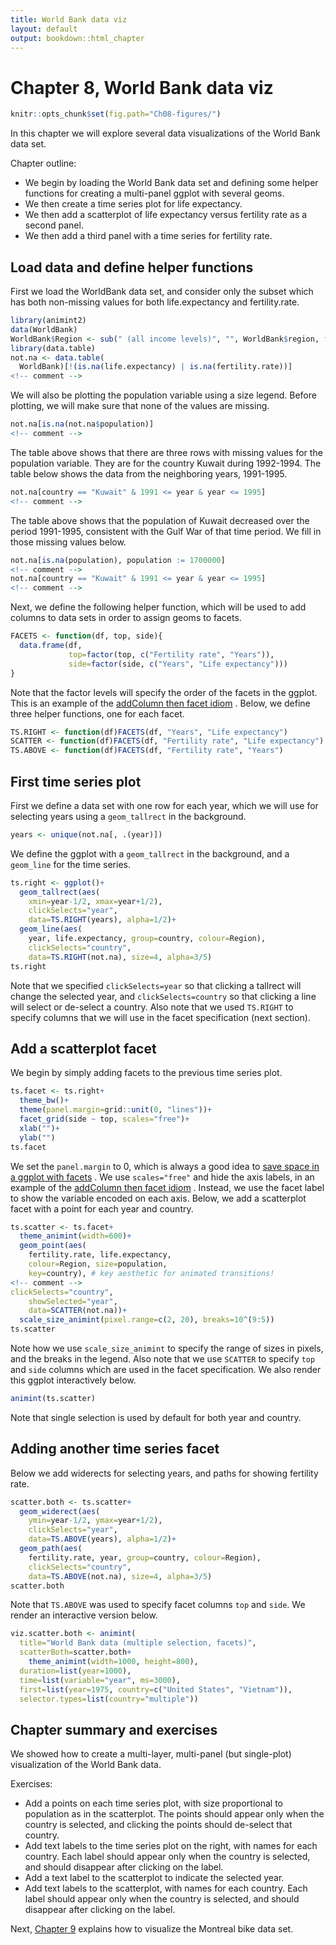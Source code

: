 ```yaml
---
title: World Bank data viz
layout: default
output: bookdown::html_chapter
---
```


<!-- paragraph -->

# Chapter 8, World Bank data viz

<!-- paragraph -->

```r
knitr::opts_chunk$set(fig.path="Ch08-figures/")
```

<!-- paragraph -->

In this chapter we will explore several data visualizations of the World Bank data set.

<!-- paragraph -->

Chapter outline:

<!-- paragraph -->

- We begin by loading the World Bank data set and defining some helper functions for creating a multi-panel ggplot with several geoms.
<!-- comment -->
- We then create a time series plot for life expectancy.
<!-- comment -->
- We then add a scatterplot of life expectancy versus fertility rate as a second panel.
<!-- comment -->
- We then add a third panel with a time series for fertility rate.

<!-- paragraph -->

## Load data and define helper functions {#load}

<!-- paragraph -->

First we load the WorldBank data set, and consider only the subset which has both non-missing values for both life.expectancy and fertility.rate.

<!-- paragraph -->

```r
library(animint2)
data(WorldBank)
WorldBank$Region <- sub(" (all income levels)", "", WorldBank$region, fixed=TRUE)
library(data.table)
not.na <- data.table(
  WorldBank)[!(is.na(life.expectancy) | is.na(fertility.rate))]
<!-- comment -->
```

<!-- paragraph -->

We will also be plotting the population variable using a size legend.
<!-- comment -->
Before plotting, we will make sure that none of the values are missing.

<!-- paragraph -->

```r
not.na[is.na(not.na$population)]
<!-- comment -->
```

<!-- paragraph -->

The table above shows that there are three rows with missing values for the population variable.
<!-- comment -->
They are for the country Kuwait during 1992-1994.
<!-- comment -->
The table below shows the data from the neighboring years, 1991-1995.

<!-- paragraph -->

```r
not.na[country == "Kuwait" & 1991 <= year & year <= 1995]
<!-- comment -->
```

<!-- paragraph -->

The table above shows that the population of Kuwait decreased over the period 1991-1995, consistent with the Gulf War of that time period.
<!-- comment -->
We fill in those missing values below.

<!-- paragraph -->

```r
not.na[is.na(population), population := 1700000]
<!-- comment -->
not.na[country == "Kuwait" & 1991 <= year & year <= 1995]
<!-- comment -->
```

<!-- paragraph -->

Next, we define the following helper function, which will be used to add columns to data sets in order to assign geoms to facets.

<!-- paragraph -->

```r
FACETS <- function(df, top, side){
  data.frame(df,
             top=factor(top, c("Fertility rate", "Years")),
             side=factor(side, c("Years", "Life expectancy")))
}
```

<!-- paragraph -->

Note that the factor levels will specify the order of the facets in the ggplot.
<!-- comment -->
This is an example of the [addColumn then facet idiom](Ch99-appendix.html#addColumn-then-facet) .
<!-- comment -->
Below, we define three helper functions, one for each facet.

<!-- paragraph -->

```r
TS.RIGHT <- function(df)FACETS(df, "Years", "Life expectancy")
SCATTER <- function(df)FACETS(df, "Fertility rate", "Life expectancy")
TS.ABOVE <- function(df)FACETS(df, "Fertility rate", "Years")
```

<!-- paragraph -->

## First time series plot {#first-ts}

<!-- paragraph -->

First we define a data set with one row for each year, which we will use for selecting years using a `geom_tallrect` in the background.

<!-- paragraph -->

```r
years <- unique(not.na[, .(year)])
```

<!-- paragraph -->

We define the ggplot with a `geom_tallrect` in the background, and a `geom_line` for the time series.

<!-- paragraph -->

```r
ts.right <- ggplot()+
  geom_tallrect(aes(
    xmin=year-1/2, xmax=year+1/2),
    clickSelects="year",
    data=TS.RIGHT(years), alpha=1/2)+
  geom_line(aes(
    year, life.expectancy, group=country, colour=Region),
    clickSelects="country",
    data=TS.RIGHT(not.na), size=4, alpha=3/5)
ts.right
```

<!-- paragraph -->

Note that we specified `clickSelects=year` so that clicking a tallrect will change the selected year, and `clickSelects=country` so that clicking a line will select or de-select a country.
<!-- comment -->
Also note that we used `TS.RIGHT` to specify columns that we will use in the facet specification (next section).

<!-- paragraph -->

## Add a scatterplot facet {#add-scatter}

<!-- paragraph -->

We begin by simply adding facets to the previous time series plot.

<!-- paragraph -->

```r
ts.facet <- ts.right+
  theme_bw()+
  theme(panel.margin=grid::unit(0, "lines"))+
  facet_grid(side ~ top, scales="free")+
  xlab("")+
  ylab("")
ts.facet
```

<!-- paragraph -->

We set the `panel.margin` to 0, which is always a good idea to [save space in a ggplot with facets](Ch99-appendix.html#space-saving-facets) .
<!-- comment -->
We use `scales="free"` and hide the axis labels, in an example of the [addColumn then facet idiom](Ch99-appendix.html#addColumn-then-facet) .
<!-- comment -->
Instead, we use the facet label to show the variable encoded on each axis.
<!-- comment -->
Below, we add a scatterplot facet with a point for each year and country.

<!-- paragraph -->

```r
ts.scatter <- ts.facet+
  theme_animint(width=600)+
  geom_point(aes(
    fertility.rate, life.expectancy,
    colour=Region, size=population,
    key=country), # key aesthetic for animated transitions!
<!-- comment -->
clickSelects="country",
    showSelected="year",
    data=SCATTER(not.na))+
  scale_size_animint(pixel.range=c(2, 20), breaks=10^(9:5))
ts.scatter
```

<!-- paragraph -->

Note how we use `scale_size_animint` to specify the range of sizes in pixels, and the breaks in the legend.
<!-- comment -->
Also note that we use `SCATTER` to specify `top` and `side` columns which are used in the facet specification.
<!-- comment -->
We also render this ggplot interactively below.

<!-- paragraph -->

```r
animint(ts.scatter)
```

<!-- paragraph -->

Note that single selection is used by default for both year and country.

<!-- paragraph -->

## Adding another time series facet {#add-ts}

<!-- paragraph -->

Below we add widerects for selecting years, and paths for showing fertility rate.

<!-- paragraph -->

```r
scatter.both <- ts.scatter+
  geom_widerect(aes(
    ymin=year-1/2, ymax=year+1/2),
    clickSelects="year",
    data=TS.ABOVE(years), alpha=1/2)+
  geom_path(aes(
    fertility.rate, year, group=country, colour=Region),
    clickSelects="country",
    data=TS.ABOVE(not.na), size=4, alpha=3/5)
scatter.both
```

<!-- paragraph -->

Note that `TS.ABOVE` was used to specify facet columns `top` and `side`.
<!-- comment -->
We render an interactive version below.

<!-- paragraph -->

```r
viz.scatter.both <- animint(
  title="World Bank data (multiple selection, facets)",
  scatterBoth=scatter.both+
    theme_animint(width=1000, height=800),
  duration=list(year=1000),
  time=list(variable="year", ms=3000),
  first=list(year=1975, country=c("United States", "Vietnam")),
  selector.types=list(country="multiple"))
```

<!-- paragraph -->

## Chapter summary and exercises {#exercises}

<!-- paragraph -->

We showed how to create a multi-layer, multi-panel (but single-plot) visualization of the World Bank data.

<!-- paragraph -->

Exercises:

<!-- paragraph -->

- Add a points on each time series plot, with size proportional to population as in the scatterplot.
<!-- comment -->
The points should appear only when the country is selected, and clicking the points should de-select that country.
<!-- comment -->
- Add text labels to the time series plot on the right, with names for each country.
<!-- comment -->
Each label should appear only when the country is selected, and should disappear after clicking on the label.
<!-- comment -->
- Add a text label to the scatterplot to indicate the selected year.
<!-- comment -->
- Add text labels to the scatterplot, with names for each country.
<!-- comment -->
Each label should appear only when the country is selected, and should disappear after clicking on the label.

<!-- paragraph -->

Next, [Chapter 9](Ch09-Montreal-bikes.html) explains how to visualize the Montreal bike data set.

<!-- paragraph -->



